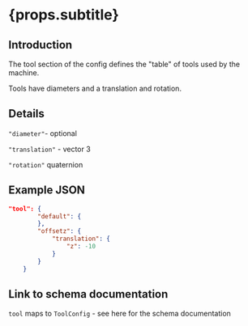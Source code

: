 
# {props.subtitle}

## Introduction

The tool section of the config defines the "table" of tools used by the machine.

Tools have diameters and a translation and rotation.

## Details

`"diameter"`- optional

`"translation"` - vector 3

`"rotation"` quaternion

## Example JSON

```json
"tool": {
        "default": {
        },
        "offsetz": {
            "translation": {
                "z": -10
            }
        }
    }
```

## Link to schema documentation
`tool` maps to `ToolConfig` - see <Link to="/docs/gbc/schema/ToolConfig">here for the schema documentation</Link>
